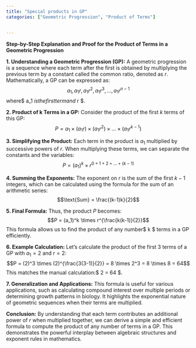 ```yaml
---
title: "Special products in GP"
categories: ["Geometric Progression", "Product of Terms"]


---
```




**Step-by-Step Explanation and Proof for the Product of Terms in a Geometric Progression**

**1. Understanding a Geometric Progression (GP):**
A geometric progression is a sequence where each term after the first is obtained by multiplying the previous term by a constant called the common ratio, denoted as $r$. Mathematically, a GP can be expressed as:
$$a_1, a_1 r, a_1 r^2, a_1 r^3, \ldots, a_1 r^{n-1}$$where$ a_1 $is the first term and$ r \neq 0 $.

**2. Product of k Terms in a GP:**
Consider the product of the first $k$ terms of this GP:
$$P = a_1 \times (a_1 r) \times (a_1 r^2) \times \ldots \times (a_1 r^{k-1})$$

**3. Simplifying the Product:**
Each term in the product is $a_1$ multiplied by successive powers of $r$. When multiplying these terms, we can separate the constants and the variables:
$$P = (a_1)^k \times r^{0 + 1 + 2 + \ldots + (k-1)}$$

**4. Summing the Exponents:**
The exponent on $r$ is the sum of the first $k-1$ integers, which can be calculated using the formula for the sum of an arithmetic series:
$$\text{Sum} = \frac{(k-1)k}{2}$$

**5. Final Formula:**
Thus, the product $P$ becomes:
$$P = (a_1)^k \times r^{\frac{k(k-1)}{2}}$$This formula allows us to find the product of any number$ k $ terms in a GP efficiently.

**6. Example Calculation:**
Let's calculate the product of the first 3 terms of a GP with $a_1 = 2$ and $r = 2$:
$$P = (2)^3 \times (2)^{\frac{3(3-1)}{2}} = 8 \times 2^3 = 8 \times 8 = 64$$This matches the manual calculation:$ 2 \times 4 \times 8 = 64 $.

**7. Generalization and Applications:**
This formula is useful for various applications, such as calculating compound interest over multiple periods or determining growth patterns in biology. It highlights the exponential nature of geometric sequences when their terms are multiplied.

**Conclusion:**
By understanding that each term contributes an additional power of $r$ when multiplied together, we can derive a simple and efficient formula to compute the product of any number of terms in a GP. This demonstrates the powerful interplay between algebraic structures and exponent rules in mathematics.
